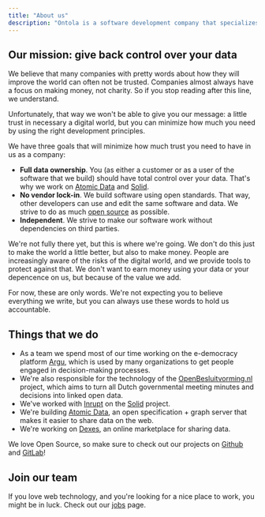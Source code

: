 ```yaml
---
title: "About us"
description: "Ontola is a software development company that specializes in web applications, SAAS development and linked data. We love innovation, open data en open technology."
---
```


## Our mission: give back control over your data

We believe that many companies with pretty words about how they will improve the world can often not be trusted.
Companies almost always have a focus on making money, not charity.
So if you stop reading after this line, we understand.

Unfortunately, that way we won't be able to give you our message:
a little trust in necessary a digital world, but you can minimize how much you need by using the right development principles.

We have three goals that will minimize how much trust you need to have in us as a company:

- **Full data ownership**. You (as either a customer or as a user of the software that we build) should have total control over your data. That's why we work on [Atomic Data](https://atomicdata.dev) and [Solid](/solid).
- **No vendor lock-in**. We build software using open standards. That way, other developers can use and edit the same software and data. We strive to do as much [open source](http://github.com/ontola/) as possible.
- **Independent**. We strive to make our software work without dependencies on third parties.

We're not fully there yet, but this is where we're going.
We don't do this just to make the world a little better, but also to make money.
People are increasingly aware of the risks of the digital world, and we provide tools to protect against that.
We don't want to earn money using your data or your depencence on us, but because of the value we add.

For now, these are only words.
We're not expecting you to believe everything we write, but you can always use these words to hold us accountable.

## Things that we do

- As a team we spend most of our time working on the e-democracy platform [Argu](https://argu.co), which is used by many organizations to get people engaged in decision-making processes.
- We're also responsible for the technology of the [OpenBesluitvorming.nl](https://openbesluitvorming.nl) project, which aims to turn all Dutch governmental meeting minutes and decisions into linked open data.
- We've worked with [Inrupt](http://inrupt.com/) on the [Solid](/solid) project.
- We're building [Atomic Data](https://atomicdata.dev), an open specification + graph server that makes it easier to share data on the web.
- We're working on [Dexes](https://dexes.eu), an online marketplace for sharing data.

We love Open Source, so make sure to check out our projects on [Github](https://github.com/ontola/) and [GitLab](https://gitlab.com/ontola/)!

## Join our team

If you love web technology, and you're looking for a nice place to work, you might be in luck. Check out our [jobs](/jobs) page.

